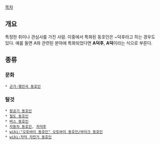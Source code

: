 
[[목차]]

== 개요 ==
특정한 취미나 관심사를 가진 사람. 이중에서 특화된 동호인은 ~덕후라고 하는 경우도 있다. 예를 들면 A와 관련된 분야에 특화되었다면 '''A덕후''', '''A덕'''이라는 식으로 부른다.

== 종류 ==
=== 문화 ===
 * [[군가·행진곡 동호인]]

=== 탈것 ===
 * [[항공기 동호인]]
 * [[철도 동호인]]
 * [[버스 동호인]]
 * [[자동차 동호인]], [[차덕후]]
 * [[wiki:"오토바이 동호인" 오토바이 동호인/바이크 동호인]] 
 * [[wiki:자덕 자전거 동호인]]
